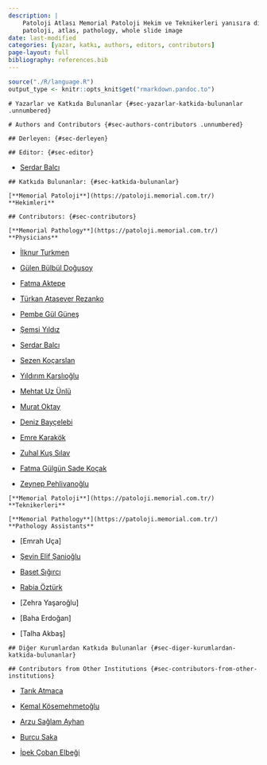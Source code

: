 ```yaml
---
description: |
    Patoloji Atlası Memorial Patoloji Hekim ve Teknikerleri yanısıra diğer kurumlardan koleksiyonlarını paylaşan patologların katkılarıyla hazırlanmaktadır.
    patoloji, atlas, pathology, whole slide image
date: last-modified
categories: [yazar, katkı, authors, editors, contributors]
page-layout: full
bibliography: references.bib
---
```


```r

source("./R/language.R")
output_type <- knitr::opts_knit$get("rmarkdown.pandoc.to")

```



```asis
# Yazarlar ve Katkıda Bulunanlar {#sec-yazarlar-katkida-bulunanlar .unnumbered}
```


```asis
# Authors and Contributors {#sec-authors-contributors .unnumbered}
```


```asis
## Derleyen: {#sec-derleyen}
```

```asis
## Editor: {#sec-editor}
```


-   [Serdar Balcı](https://www.serdarbalci.com)


```asis
## Katkıda Bulunanlar: {#sec-katkida-bulunanlar}

[**Memorial Patoloji**](https://patoloji.memorial.com.tr/) **Hekimleri**
```

```asis
## Contributors: {#sec-contributors}

[**Memorial Pathology**](https://patoloji.memorial.com.tr/) **Physicians**
```


-   [İlknur Turkmen](https://www.memorial.com.tr/en/doctors/ilknur-turkmen-1975)

-   [Gülen Bülbül Doğusoy](https://www.memorial.com.tr/doktorlar/gulen-bulbul-dogusoy)

-   [Fatma Aktepe](https://www.memorial.com.tr/doktorlar/fatma-aktepe)

-   [Türkan Atasever Rezanko](https://www.memorial.com.tr/doktorlar/turkan-atasever-rezanko)

-   [Pembe Gül Güneş](https://www.memorial.com.tr/doktorlar/pembe-gul-gunes)

-   [Şemsi Yıldız](https://www.memorial.com.tr/doktorlar/semsi-yildiz)

-   [Serdar Balcı](https://www.memorial.com.tr/doktorlar/serdar-balci-k)

-   [Sezen Koçarslan](https://www.memorial.com.tr/doktorlar/sezen-kocarslan)

-   [Yıldırım Karslıoğlu](https://www.memorial.com.tr/doktorlar/yildirim-karslioglu)

-   [Mehtat Uz Ünlü](https://www.memorial.com.tr/doktorlar/mehtat-uz-unlu)

-   [Murat Oktay](https://www.memorial.com.tr/doktorlar/murat-oktay)

-   [Deniz Bayçelebi](https://www.memorial.com.tr/doktorlar/deniz-baycelebi)

-   [Emre Karakök](https://www.memorial.com.tr/doktorlar/emre-karakok)

-   [Zuhal Kuş Sılav](https://www.memorial.com.tr/doktorlar/zuhal-kus-silav)

-   [Fatma Gülgün Sade Koçak](https://www.memorial.com.tr/doktorlar/fatma-gulgun-sade-kocak)

-   [Zeynep Pehlivanoğlu](https://www.memorial.com.tr/doktorlar/zeynep-pehlivanoglu)

```asis
[**Memorial Patoloji**](https://patoloji.memorial.com.tr/) **Teknikerleri**
```

```asis
[**Memorial Pathology**](https://patoloji.memorial.com.tr/) **Pathology Assistants**
```


-   \[Emrah Uça\]

-   [Şevin Elif Şanioğlu](https://www.linkedin.com/in/%C5%9Fevin-elif-%C5%9Fanio%C4%9Flu-99449a1b0/)

-   [Baset Sığırcı](https://www.linkedin.com/in/baset-s%C4%B1%C4%9F%C4%B1rc%C4%B1-aa2406141/)

-   [Rabia Öztürk](https://www.linkedin.com/in/rabia-%C3%B6zt%C3%BCrk-4989b3151/)

-   \[Zehra Yaşaroğlu\]

-   \[Baha Erdoğan\]

-   \[Talha Akbaş\]



```asis
## Diğer Kurumlardan Katkıda Bulunanlar {#sec-diger-kurumlardan-katkida-bulunanlar}
```

```asis
## Contributors from Other Institutions {#sec-contributors-from-other-institutions}
```


-   [Tarık Atmaca](https://github.com/veterinarypathology3d)

-   [Kemal Kösemehmetoğlu](https://hacettepepathology.com/)

-   [Arzu Sağlam Ayhan](https://www.hastane.hacettepe.edu.tr/115.html?drid=479)

-   [Burcu Saka](https://scholar.google.com.tr/citations?user=9e7r9yQAAAAJ)

-   [İpek Çoban Elbeği](https://www.florence.com.tr/prof-dr-ipek-coban-elbegi)
